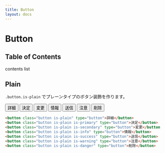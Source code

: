 ```yaml
---
title: Button
layout: docs
---
```


# Button

## Table of Contents

contents list

## Plain

`.button.is-plain` でプレーンタイプのボタン装飾を作ります。

<div className="docs-preview">
  <div className="box is-flex is-gap-xs">
    <button className="button is-plain" type="button">
      詳細
    </button>
    <button className="button is-plain is-primary" type="button">
      決定
    </button>
    <button className="button is-plain is-secondary" type="button">
      変更
    </button>
    <button className="button is-plain is-info" type="button">
      情報
    </button>
    <button className="button is-plain is-success" type="button">
      送信
    </button>
    <button className="button is-plain is-warning" type="button">
      注意
    </button>
    <button className="button is-plain is-danger" type="button">
      削除
    </button>
  </div>
</div>

```html
<button class="button is-plain" type="button">詳細</button>
<button class="button is-plain is-primary" type="button">決定</button>
<button class="button is-plain is-secondary" type="button">変更</button>
<button class="button is-plain is-info" type="button">情報</button>
<button class="button is-plain is-success" type="button">送信</button>
<button class="button is-plain is-warning" type="button">注意</button>
<button class="button is-plain is-danger" type="button">削除</button>
```
